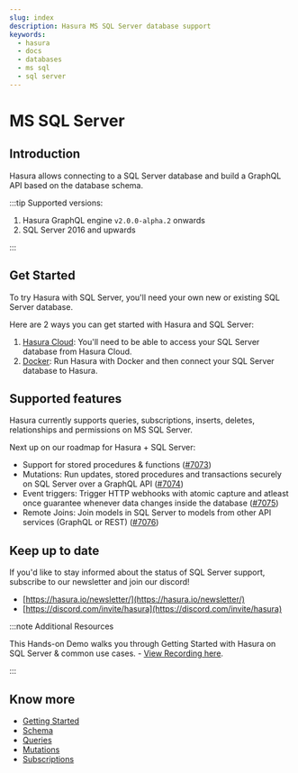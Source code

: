 ```yaml
---
slug: index
description: Hasura MS SQL Server database support
keywords:
  - hasura
  - docs
  - databases
  - ms sql
  - sql server
---
```


# MS SQL Server

## Introduction

Hasura allows connecting to a SQL Server database and build a GraphQL API based on the database schema.

:::tip Supported versions:

1.  Hasura GraphQL engine `v2.0.0-alpha.2` onwards
2.  SQL Server 2016 and upwards

:::

## Get Started

To try Hasura with SQL Server, you'll need your own new or existing SQL Server database.

Here are 2 ways you can get started with Hasura and SQL Server:

1.  [Hasura Cloud](/graphql/core/databases/ms-sql-server/getting-started/cloud.mdx): You'll need to be able to access your SQL Server database from Hasura Cloud.
2.  [Docker](/graphql/core/databases/ms-sql-server/getting-started/docker.mdx): Run Hasura with Docker and then connect your SQL Server database to Hasura.

## Supported features

Hasura currently supports queries, subscriptions, inserts, deletes, relationships and permissions on MS SQL Server.

Next up on our roadmap for Hasura + SQL Server:

-   Support for stored procedures & functions ([#7073](https://github.com/hasura/graphql-engine/issues/7073))
-   Mutations: Run updates, stored procedures and transactions securely on SQL Server over a GraphQL API ([#7074](https://github.com/hasura/graphql-engine/issues/7074))
-   Event triggers: Trigger HTTP webhooks with atomic capture and atleast once guarantee whenever data changes inside the database ([#7075](https://github.com/hasura/graphql-engine/issues/7075))
-   Remote Joins: Join models in SQL Server to models from other API services (GraphQL or REST) ([#7076](https://github.com/hasura/graphql-engine/issues/7076))

## Keep up to date

If you'd like to stay informed about the status of SQL Server support, subscribe to our newsletter and join our discord!

- [https://hasura.io/newsletter/](https://hasura.io/newsletter/)
- [https://discord.com/invite/hasura](https://discord.com/invite/hasura)

:::note Additional Resources

This Hands-on Demo walks you through Getting Started with Hasura on SQL Server & common use cases. - [View Recording here](https://hasura.io/events/webinar/hasura-sql-server/?pg=docs&plcmt=body&cta=view-recording&tech=).

:::

## Know more

- [Getting Started](/graphql/core/databases/ms-sql-server/getting-started/index.mdx)
- [Schema](/graphql/core/databases/ms-sql-server/schema/index.mdx)
- [Queries](/graphql/core/databases/ms-sql-server/queries/index.mdx)
- [Mutations](/graphql/core/databases/ms-sql-server/mutations/index.mdx)
- [Subscriptions](/graphql/core/databases/ms-sql-server/subscriptions/index.mdx)

<!--
.. TODO: DB-COMPATIBILITY

  .. toctree::
    :maxdepth: 1
    :titlesonly:

    Supported MS SQL Server types <mssql-types>
-->